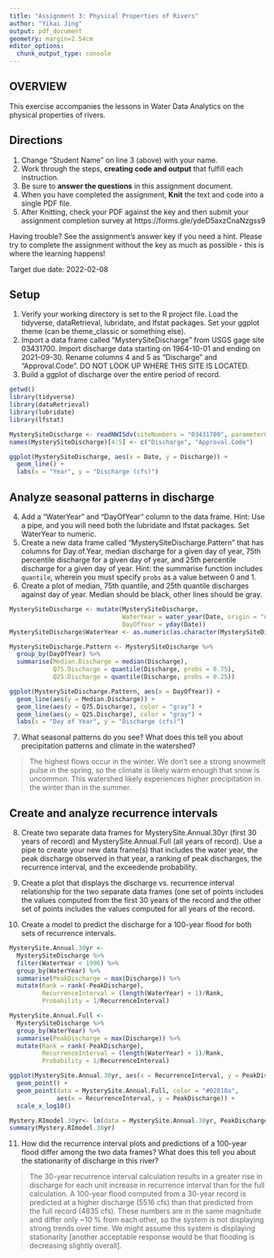 ```yaml
---
title: "Assignment 3: Physical Properties of Rivers"
author: "Yikai Jing"
output: pdf_document
geometry: margin=2.54cm
editor_options: 
  chunk_output_type: console
---
```


## OVERVIEW

This exercise accompanies the lessons in Water Data Analytics on the physical properties of rivers. 

## Directions
1. Change "Student Name" on line 3 (above) with your name.
2. Work through the steps, **creating code and output** that fulfill each instruction.
3. Be sure to **answer the questions** in this assignment document.
4. When you have completed the assignment, **Knit** the text and code into a single PDF file.
5. After Knitting, check your PDF against the key and then submit your assignment completion survey at https://forms.gle/ydeD5axzCnaNzgss9

Having trouble? See the assignment's answer key if you need a hint. Please try to complete the assignment without the key as much as possible - this is where the learning happens!

Target due date: 2022-02-08

## Setup

1. Verify your working directory is set to the R project file. Load the tidyverse, dataRetrieval, lubridate, and lfstat packages. Set your ggplot theme (can be theme_classic or something else).
2. Import a data frame called "MysterySiteDischarge" from USGS gage site 03431700. Import discharge data starting on 1964-10-01 and ending on 2021-09-30. Rename columns 4 and 5 as "Discharge" and "Approval.Code". DO NOT LOOK UP WHERE THIS SITE IS LOCATED. 
3. Build a ggplot of discharge over the entire period of record. 

```r
getwd()
library(tidyverse)
library(dataRetrieval)
library(lubridate)
library(lfstat)

MysterySiteDischarge <- readNWISdv(siteNumbers = "03431700", parameterCd = "00060", startDate = "1964-10-01", endDate = "2021-09-30")
names(MysterySiteDischarge)[4:5] <- c("Discharge", "Approval.Code")

ggplot(MysterySiteDischarge, aes(x = Date, y = Discharge)) +
  geom_line() +
  labs(x = "Year", y = "Discharge (cfs)")
```

## Analyze seasonal patterns in discharge

4. Add a "WaterYear" and "DayOfYear" column to the data frame. Hint: Use a pipe, and you will need both the lubridate and lfstat packages. Set WaterYear to numeric.
5. Create a new data frame called "MysterySiteDischarge.Pattern" that has columns for Day.of.Year, median discharge for a given day of year, 75th percentile discharge for a given day of year, and 25th percentile discharge for a given day of year. Hint: the summarise function includes `quantile`, wherein you must specify `probs` as a value between 0 and 1.
6. Create a plot of median, 75th quantile, and 25th quantile discharges against day of year. Median should be black, other lines should be gray. 
```r
MysterySiteDischarge <- mutate(MysterySiteDischarge,
                               WaterYear = water_year(Date, origin = "usgs"),
                               DayOfYear = yday(Date))
MysterySiteDischarge$WaterYear <- as.numeric(as.character(MysterySiteDischarge$WaterYear))

MysterySiteDischarge.Pattern <- MysterySiteDischarge %>%
  group_by(DayOfYear) %>%
  summarise(Median.Discharge = median(Discharge),
            Q75.Discharge = quantile(Discharge, probs = 0.75),
            Q25.Discharge = quantile(Discharge, probs = 0.25))

ggplot(MysterySiteDischarge.Pattern, aes(x = DayOfYear)) +
  geom_line(aes(y = Median.Discharge)) +
  geom_line(aes(y = Q75.Discharge), color = "gray") +
  geom_line(aes(y = Q25.Discharge), color = "gray") +
  labs(x = "Day of Year", y = "Discharge (cfs)")
```

7. What seasonal patterns do you see? What does this tell you about precipitation patterns and climate in the watershed?

> The highest flows occur in the winter. We don’t see a strong snowmelt pulse in the spring, so the
climate is likely warm enough that snow is uncommon. This watershed likely experiences higher
precipitation in the winter than in the summer.

## Create and analyze recurrence intervals

8. Create two separate data frames for MysterySite.Annual.30yr (first 30 years of record) and MysterySite.Annual.Full (all years of record). Use a pipe to create your new data frame(s) that includes the water year, the peak discharge observed in that year, a ranking of peak discharges, the recurrence interval, and the exceedende probability.

9. Create a plot that displays the discharge vs. recurrence interval relationship for the two separate data frames (one set of points includes the values computed from the first 30 years of the record and the other set of points includes the values computed for all years of the record. 

10. Create a model to predict the discharge for a 100-year flood for both sets of recurrence intervals. 

```r
MysterySite.Annual.30yr <-
  MysterySiteDischarge %>%
  filter(WaterYear < 1996) %>%
  group_by(WaterYear) %>%
  summarise(PeakDischarge = max(Discharge)) %>%
  mutate(Rank = rank(-PeakDischarge),
         RecurrenceInterval = (length(WaterYear) + 1)/Rank,
         Probability = 1/RecurrenceInterval)

MysterySite.Annual.Full <-
  MysterySiteDischarge %>%
  group_by(WaterYear) %>%
  summarise(PeakDischarge = max(Discharge)) %>%
  mutate(Rank = rank(-PeakDischarge),
         RecurrenceInterval = (length(WaterYear) + 1)/Rank,
         Probability = 1/RecurrenceInterval)

ggplot(MysterySite.Annual.30yr, aes(x = RecurrenceInterval, y = PeakDischarge)) +
  geom_point() +
  geom_point(data = MysterySite.Annual.Full, color = "#02818a",
             aes(x = RecurrenceInterval, y = PeakDischarge)) +
  scale_x_log10()

Mystery.RImodel.30yr<- lm(data = MysterySite.Annual.30yr, PeakDischarge ~ log10(RecurrenceInterval))
summary(Mystery.RImodel.30yr)
```

11. How did the recurrence interval plots and predictions of a 100-year flood differ among the two data frames? What does this tell you about the stationarity of discharge in this river?

> The 30-year recurrence interval calculation results in a greater rise in discharge for each unit
increase in recurrence interval than for the full calculation. A 100-year flood computed from a
30-year record is predicted at a higher discharge (5516 cfs) than that predicted from the full record
(4835 cfs). These numbers are in the same magnitude and differ only ~10 % from each other, so
the system is not displaying strong trends over time. We might assume this system is displaying
stationarity [another acceptable response would be that flooding is decreasing slightly overall].


